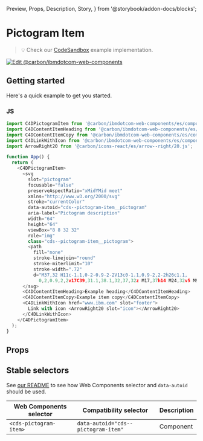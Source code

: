   Preview,
  Props,
  Description,
  Story,
} from '@storybook/addon-docs/blocks';

# Pictogram Item

> 💡 Check our
> [CodeSandbox](https://githubbox.com/carbon-design-system/carbon-for-ibm-dotcom/tree/main/packages/web-components/examples/codesandbox/components-react/pictogram-item)
> example implementation.

[![Edit @carbon/ibmdotcom-web-components](https://codesandbox.io/static/img/play-codesandbox.svg)](https://githubbox.com/carbon-design-system/carbon-for-ibm-dotcom/tree/main/packages/web-components/examples/codesandbox/components-react/pictogram-item)

## Getting started

Here's a quick example to get you started.

### JS

```javascript
import C4DPictogramItem from '@carbon/ibmdotcom-web-components/es/components-react/pictogram-item/pictogram-item';
import C4DContentItemHeading from '@carbon/ibmdotcom-web-components/es/components-react/content-item/content-item-heading.js';
import C4DContentItemCopy from '@carbon/ibmdotcom-web-components/es/components-react/content-item/content-item-copy.js';
import C4DLinkWithIcon from '@carbon/ibmdotcom-web-components/es/components-react/link-with-icon/link-with-icon';
import ArrowRight20 from '@carbon/icons-react/es/arrow--right/20.js';

function App() {
  return (
    <C4DPictogramItem>
      <svg
        slot="pictogram"
        focusable="false"
        preserveAspectRatio="xMidYMid meet"
        xmlns="http://www.w3.org/2000/svg"
        stroke="currentColor"
        data-autoid="cds--pictogram-item__pictogram"
        aria-label="Pictogram description"
        width="64"
        height="64"
        viewBox="8 8 32 32"
        role="img"
        class="cds--pictogram-item__pictogram">
        <path
          fill="none"
          stroke-linejoin="round"
          stroke-miterlimit="10"
          stroke-width=".72"
          d="M37,32 H11c-1.1,0-2-0.9-2-2V13c0-1.1,0.9-2,2-2h26c1.1,
            0,2,0.9,2,2v17C39,31.1,38.1,32,37,32z M17,37h14 M24,32v5 M9,27h30"></path>
      </svg>
      <C4DContentItemHeading>Example heading</C4DContentItemHeading>
      <C4DContentItemCopy>Example item copy</C4DContentItemCopy>
      <C4DLinkWithIcon href="www.ibm.com" slot="footer">
        Link with icon <ArrowRight20 slot="icon"></ArrowRight20>
      </C4DLinkWithIcon>
    </C4DPictogramItem>
  );
}
```

## Props

<Props of={PropTypesRef} />

## Stable selectors

See
[our README](https://github.com/carbon-design-system/carbon-for-ibm-dotcom/tree/main/packages/web-components#stable-selectors-for-analytics-and-integratione2e-testing-in-web-components)
to see how Web Components selector and `data-autoid` should be used.

| Web Components selector | Compatibility selector              | Description |
| ----------------------- | ----------------------------------- | ----------- |
| `<cds-pictogram-item>`  | `data-autoid="cds--pictogram-item"` | Component   |

<Description markdown={contributing} />
